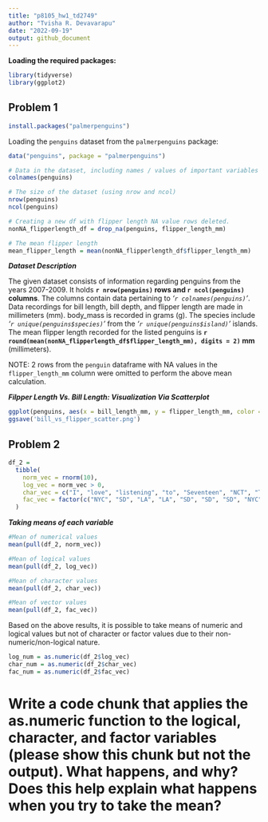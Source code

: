 ```yaml
---
title: "p8105_hw1_td2749"
author: "Tvisha R. Devavarapu"
date: "2022-09-19"
output: github_document
---
```


**Loading the required packages:**
```r
library(tidyverse)
library(ggplot2)
```

## Problem 1

```r
install.packages("palmerpenguins")
```

Loading the `penguins` dataset from the `palmerpenguins` package: 
```r
data("penguins", package = "palmerpenguins")
```

```r
# Data in the dataset, including names / values of important variables
colnames(penguins)

# The size of the dataset (using nrow and ncol)
nrow(penguins)
ncol(penguins)
```
```r
# Creating a new df with flipper length NA value rows deleted. 
nonNA_flipperlength_df = drop_na(penguins, flipper_length_mm)

# The mean flipper length
mean_flipper_length = mean(nonNA_flipperlength_df$flipper_length_mm)
```

_**Dataset Description**_

The given dataset consists of information regarding penguins from the years 2007-2009. It holds **`r nrow(penguins)` rows and `r ncol(penguins)` columns**. The columns contain data pertaining to _'`r colnames(penguins)`'_. Data recordings for bill length, bill depth, and flipper length are made in millimeters (mm). body_mass is recorded in grams (g). The species include _'`r unique(penguins$species)`'_ from the _'`r unique(penguins$island)`'_ islands. The mean flipper length recorded for the listed penguins is **`r round(mean(nonNA_flipperlength_df$flipper_length_mm), digits = 2)` mm** (millimeters). 

NOTE: 2 rows from the `penguin` dataframe with NA values in the `flipper_length_mm` column were omitted to perform the above mean calculation.

_**Filpper Length Vs. Bill Length: Visualization Via Scatterplot**_

```r
ggplot(penguins, aes(x = bill_length_mm, y = flipper_length_mm, color = species)) + geom_point()
ggsave('bill_vs_flipper_scatter.png')
```


## Problem 2

```r
df_2 = 
  tibble(
    norm_vec = rnorm(10),
    log_vec = norm_vec > 0,
    char_vec = c("I", "love", "listening", "to", "Seventeen", "NCT", "Treasure", "and", "BTS", "!"),
    fac_vec = factor(c("NYC", "SD", "LA", "LA", "SD", "SD", "SD", "NYC", "NYC", "NYC"))
  )
```

_**Taking means of each variable**_
```r
#Mean of numerical values
mean(pull(df_2, norm_vec))

#Mean of logical values
mean(pull(df_2, log_vec))

#Mean of character values
mean(pull(df_2, char_vec))

#Mean of vector values
mean(pull(df_2, fac_vec))
```

Based on the above results, it is possible to take means of numeric and logical values but not of character or factor values due to their non-numeric/non-logical nature. 

```r
log_num = as.numeric(df_2$log_vec)
char_num = as.numeric(df_2$char_vec)
fac_num = as.numeric(df_2$fac_vec)
```

# Write a code chunk that applies the as.numeric function to the logical, character, and factor variables (please show this chunk but not the output). What happens, and why? Does this help explain what happens when you try to take the mean?


